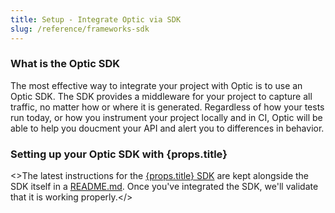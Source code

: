 ```yaml
---
title: Setup - Integrate Optic via SDK
slug: /reference/frameworks-sdk
---
```


### What is the Optic SDK

The most effective way to integrate your project with Optic is to use an Optic SDK. The SDK provides a middleware for your project to capture all traffic, no matter how or where it is generated. Regardless of how your tests run today, or how you instrument your project locally and in CI, Optic will be able to help you doucment your API and alert you to differences in behavior.

<h3>Setting up your Optic SDK with {props.title}</h3>

<>The latest instructions for the <a href={props.sdk_url}>{props.title} SDK</a> are kept alongside the SDK itself in a <a href={props.sdk_readme}>README.md</a>. Once you've integrated the SDK, we'll validate that it is working properly.</>
